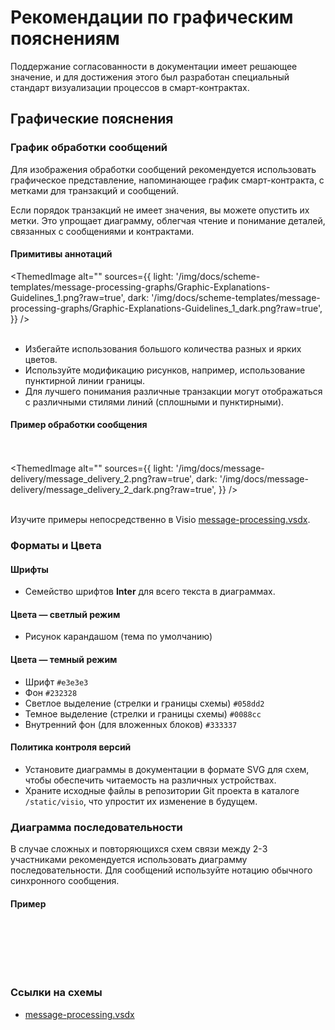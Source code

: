 
# Рекомендации по графическим пояснениям

Поддержание согласованности в документации имеет решающее значение, и для достижения этого был разработан специальный стандарт визуализации процессов в смарт-контрактах.

## Графические пояснения

### График обработки сообщений

Для изображения обработки сообщений рекомендуется использовать графическое представление, напоминающее график смарт-контракта, с метками для транзакций и сообщений.

Если порядок транзакций не имеет значения, вы можете опустить их метки. Это упрощает диаграмму, облегчая чтение и понимание деталей, связанных с сообщениями и контрактами.

#### Примитивы аннотаций

<ThemedImage
  alt=""
  sources={{
    light: '/img/docs/scheme-templates/message-processing-graphs/Graphic-Explanations-Guidelines_1.png?raw=true',
    dark: '/img/docs/scheme-templates/message-processing-graphs/Graphic-Explanations-Guidelines_1_dark.png?raw=true',
  }}
/>
<br></br>

- Избегайте использования большого количества разных и ярких цветов.
- Используйте модификацию рисунков, например, использование пунктирной линии границы.
- Для лучшего понимания различные транзакции могут отображаться с различными стилями линий (сплошными и пунктирными).

#### Пример обработки сообщения

<br></br>
<ThemedImage
  alt=""
  sources={{
    light: '/img/docs/message-delivery/message_delivery_2.png?raw=true',
    dark: '/img/docs/message-delivery/message_delivery_2_dark.png?raw=true',
  }}
/>
<br></br>

Изучите примеры непосредственно в Visio [message-processing.vsdx](/schemes-visio/message_processing.vsdx).

### Форматы и Цвета

#### Шрифты

- Семейство шрифтов **Inter** для всего текста в диаграммах.

#### Цвета — светлый режим

- Рисунок карандашом (тема по умолчанию)

#### Цвета — темный режим

- Шрифт `#e3e3e3`
- Фон `#232328`
- Светлое выделение (стрелки и границы схемы) `#058dd2`
- Темное выделение (стрелки и границы схемы) `#0088cc`
- Внутренний фон (для вложенных блоков) `#333337`

#### Политика контроля версий

- Установите диаграммы в документации в формате SVG для схем, чтобы обеспечить читаемость на различных устройствах.
- Храните исходные файлы в репозитории Git проекта в каталоге `/static/visio`, что упростит их изменение в будущем.

### Диаграмма последовательности

В случае сложных и повторяющихся схем связи между 2-3 участниками рекомендуется использовать диаграмму последовательности. Для сообщений используйте нотацию обычного синхронного сообщения.

#### Пример

<br></br>
<div class="text--center">
<ThemedImage
  alt=""
  sources={{
    light: '/img/docs/message-delivery/message_delivery_7.png?raw=true',
    dark: '/img/docs/message-delivery/message_delivery_7_dark.png?raw=true',
  }}
/>
</div>
<br></br>

### Ссылки на схемы

- [message-processing.vsdx](/schemes-visio/message_processing.vsdx)
